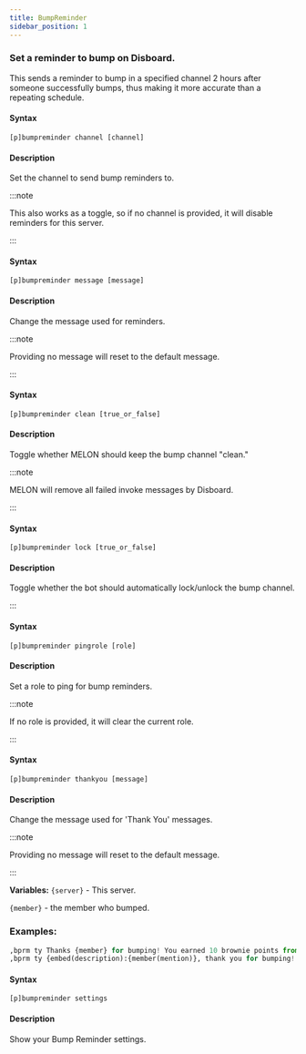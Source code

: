 ```yaml
---
title: BumpReminder
sidebar_position: 1
---
```


### Set a reminder to bump on Disboard.
This sends a reminder to bump in a specified channel 2 hours after someone successfully bumps, thus making it more accurate than a repeating schedule.


#### Syntax
```
[p]bumpreminder channel [channel]
```
#### Description
Set the channel to send bump reminders to.

:::note

This also works as a toggle, so if no channel is provided, it will disable reminders for this server.

:::

#### Syntax
```
[p]bumpreminder message [message]
```
#### Description
Change the message used for reminders. 

:::note

Providing no message will reset to the default message.

:::

#### Syntax
```
[p]bumpreminder clean [true_or_false]
```
#### Description
Toggle whether MELON should keep the bump channel "clean."

:::note

MELON will remove all failed invoke messages by Disboard.

:::

#### Syntax
```
[p]bumpreminder lock [true_or_false]
```
#### Description
Toggle whether the bot should automatically lock/unlock the bump channel.

:::

#### Syntax
```
[p]bumpreminder pingrole [role]
```
#### Description
Set a role to ping for bump reminders.

:::note

If no role is provided, it will clear the current role.

:::

#### Syntax
```
[p]bumpreminder thankyou [message]
```
#### Description
Change the message used for 'Thank You' messages. 

:::note

Providing no message will reset to the default message.

:::

**Variables:**
`{server}` - This server.

`{member}` - the member who bumped.

### Examples:
```py
,bprm ty Thanks {member} for bumping! You earned 10 brownie points from phen!
,bprm ty {embed(description):{member(mention)}, thank you for bumping! Make sure to vote for **{server}** on [our voting page](https://disboard.org/server/{guild(id)}).}
```

#### Syntax
```
[p]bumpreminder settings 
```
#### Description
Show your Bump Reminder settings.
